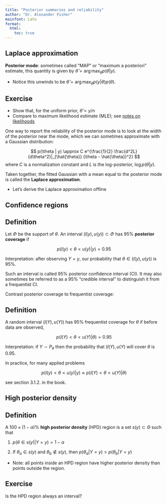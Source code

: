 ```yaml
---
title: "Posterior summaries and reliability"
author: "Dr. Alexander Fisher"
mainfont: Lato
format: 
  html:
    toc: true
---
```


## Laplace approximation

**Posterior mode**: sometimes called "MAP" or "maximum a posteriori" estimate, this quantity is given by $\hat{\theta} = \arg \max_{\theta} p(\theta | y)$.

- Notice this unwinds to be $\hat{\theta} = \arg \max_{\theta} p(y | \theta) p(\theta)$. 

::: callout-important
## Exercise
- Show that, for the uniform prior, $\hat{\theta} = y / n$
- Compare to maximum likelihood estimate (MLE); see [notes on likelihoods](https://sta323-sp23.github.io/slides/lec11.html#/example-normal-likelihood)
::: 

One way to report the reliability of the posterior mode is to look at the width of the posterior near the mode, which we can sometimes approximate with a Gaussian distribution:

$$
p(\theta | y) \approx C e^{\frac{1}{2} \frac{d^2L}{d\theta^2}|_{\hat{\theta}} (\theta - \hat{\theta})^2}
$$
where $C$ is a normalization constant and $L$ is the log-posterior, $\log p(\theta | y)$.

Taken together, the fitted Gaussian with a mean equal to the posterior mode is called the **Laplace approximation**.

- Let's derive the Laplace approximation offline

## Confidence regions

::: callout-note
## Definition
Let $\Phi$ be the support of $\theta$.
An interval $(l(y), u(y)) \subset \Phi$ has 95% **posterior coverage** if 

$$
p(l(y) < \theta < u(y) | y ) = 0.95
$$

Interpretation: after observing $Y = y$, our probability that $\theta \in (l(y), u(y))$ is 95%.

Such an interval is called 95% posterior confidence interval (CI). It may also sometimes be referred to as a 95% "credible interval" to distinguish it from a frequentist CI.
:::

Contrast posterior coverage to frequentist coverage:

:::callout-note
## Definition

A random interval $(l(Y), u(Y)$) has 95% frequentist coverage for $\theta$ if before data are observed, 

$$
p(l(Y) < \theta < u(Y) | \theta) = 0.95
$$

Interpretation: if $Y \sim P_\theta$ then the probability that $(l(Y), u(Y)$ will cover $\theta$ is 0.95.
:::

In practice, for many applied problems 

$$
p(l(y) < \theta < u(y) | y ) \approx p(l(Y) < \theta < u(Y) | \theta)
$$

see section 3.1.2. in the book.

## High posterior density

::: callout-note
## Definition

A $100 \times (1-\alpha)$% **high posterior density** (HPD) region is a set $s(y) \subset \Theta$ such that 


1. $p(\theta \in s(y) | Y = y) = 1 - \alpha$

2. If $\theta_a \in s(y)$ and $\theta_b \not\in s(y)$, then $p(\theta_a | Y = y) > p(\theta_b | Y = y)$
:::

- Note: all points inside an HPD region have higher posterior density than points outside the region.

::: callout-important
## Exercise
Is the HPD region always an interval?
:::